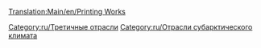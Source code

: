 [[Translation:Main/en/Printing Works]]{{en/-}}
{{ru/Промышленность| имя=Типография
| Изображение=Printworks.png
| Климат=[[Main/en/Климат/Ru#Субарктический|Субарктический]]
| Принимает=[[Main/ru/Бумага|бумага]]
| Производит=[[Main/ru/Товары|товары]]
| Примечания=отсутствует в других [[Main/ru/Климат|климатах]]
}}

{{ru/Navbox Промышленность}}

[[Category:ru/Третичные отрасли]]
[[Category:ru/Отрасли субарктического климата]]